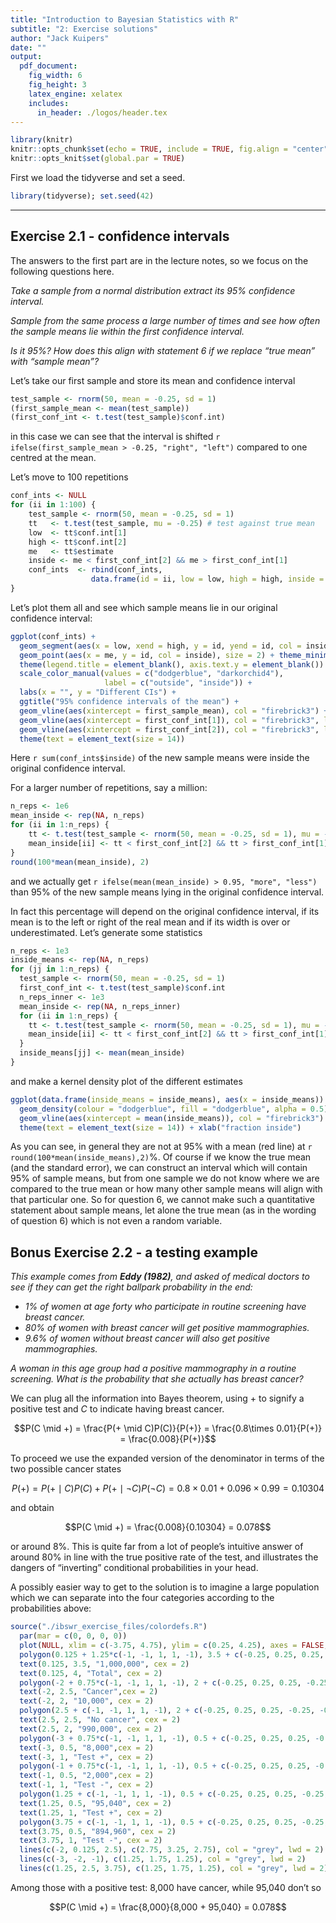 ```yaml
---
title: "Introduction to Bayesian Statistics with R"
subtitle: "2: Exercise solutions"
author: "Jack Kuipers"
date: ""
output:
  pdf_document:
    fig_width: 6
    fig_height: 3
    latex_engine: xelatex
    includes:
      in_header: ./logos/header.tex
---
```


```r
library(knitr)
knitr::opts_chunk$set(echo = TRUE, include = TRUE, fig.align = "center")
knitr::opts_knit$set(global.par = TRUE)
```

First we load the tidyverse and set a seed.

```r
library(tidyverse); set.seed(42)
```


---

## Exercise 2.1 - confidence intervals

The answers to the first part are in the lecture notes, so we focus on the following questions here.

*Take a sample from a normal distribution extract its 95% confidence interval.*

*Sample from the same process a large number of times and see how often the sample means lie within the first confidence interval.*

*Is it 95%? How does this align with statement 6 if we replace "true mean" with "sample mean"?*

Let's take our first sample and store its mean and confidence interval

```r
test_sample <- rnorm(50, mean = -0.25, sd = 1)
(first_sample_mean <- mean(test_sample))
(first_conf_int <- t.test(test_sample)$conf.int)
```

in this case we can see that the interval is shifted `r ifelse(first_sample_mean > -0.25, "right", "left")` compared to one centred at the mean.

Let's move to 100 repetitions

```r
conf_ints <- NULL
for (ii in 1:100) {
    test_sample <- rnorm(50, mean = -0.25, sd = 1)
    tt   <- t.test(test_sample, mu = -0.25) # test against true mean
    low  <- tt$conf.int[1]
    high <- tt$conf.int[2]
    me   <- tt$estimate
    inside <- me < first_conf_int[2] && me > first_conf_int[1]
    conf_ints  <- rbind(conf_ints, 
                  data.frame(id = ii, low = low, high = high, inside = inside, me = me))
}
```

Let's plot them all and see which sample means lie in our original confidence interval:

```r
ggplot(conf_ints) +
  geom_segment(aes(x = low, xend = high, y = id, yend = id, col = inside)) + 
  geom_point(aes(x = me, y = id, col = inside), size = 2) + theme_minimal() +
  theme(legend.title = element_blank(), axis.text.y = element_blank()) +
  scale_color_manual(values = c("dodgerblue", "darkorchid4"),
                     label = c("outside", "inside")) +
  labs(x = "", y = "Different CIs") + 
  ggtitle("95% confidence intervals of the mean") +
  geom_vline(aes(xintercept = first_sample_mean), col = "firebrick3") + 
  geom_vline(aes(xintercept = first_conf_int[1]), col = "firebrick3", linetype=2) +
  geom_vline(aes(xintercept = first_conf_int[2]), col = "firebrick3", linetype=2) +
  theme(text = element_text(size = 14))
```

Here `r sum(conf_ints$inside)` of the new sample means were inside the original confidence interval.

For a larger number of repetitions, say a million:

```r
n_reps <- 1e6
mean_inside <- rep(NA, n_reps)
for (ii in 1:n_reps) {
    tt <- t.test(test_sample <- rnorm(50, mean = -0.25, sd = 1), mu = -0.25)$estimate
    mean_inside[ii] <- tt < first_conf_int[2] && tt > first_conf_int[1]
}
round(100*mean(mean_inside), 2)
```

and we actually get `r ifelse(mean(mean_inside) > 0.95, "more", "less")` than 95% of the new sample means lying in the original confidence interval.

In fact this percentage will depend on the original confidence interval, if its mean is to the left or right of the real mean and if its width is over or underestimated. Let's generate some statistics

```r
n_reps <- 1e3
inside_means <- rep(NA, n_reps)
for (jj in 1:n_reps) {
  test_sample <- rnorm(50, mean = -0.25, sd = 1)
  first_conf_int <- t.test(test_sample)$conf.int
  n_reps_inner <- 1e3
  mean_inside <- rep(NA, n_reps_inner)
  for (ii in 1:n_reps) {
    tt <- t.test(test_sample <- rnorm(50, mean = -0.25, sd = 1), mu = -0.25)$estimate
    mean_inside[ii] <- tt < first_conf_int[2] && tt > first_conf_int[1]
  }
  inside_means[jj] <- mean(mean_inside)
}
```

and make a kernel density plot of the different estimates

```r
ggplot(data.frame(inside_means = inside_means), aes(x = inside_means)) +
  geom_density(colour = "dodgerblue", fill = "dodgerblue", alpha = 0.5) +
  geom_vline(aes(xintercept = mean(inside_means)), col = "firebrick3") +
  theme(text = element_text(size = 14)) + xlab("fraction inside")
```

As you can see, in general they are not at 95% with a mean (red line) at `r round(100*mean(inside_means),2)`%. Of course if we know the true mean (and the standard error), we can construct an interval which will contain 95% of sample means, but from one sample we do not know where we are compared to the true mean or how many other sample means will align with that particular one. So for question 6, we cannot make such a quantitative statement about sample means, let alone the true mean (as in the wording of question 6) which is not even a random variable.  


## Bonus Exercise 2.2 - a testing example

*This example comes from **Eddy (1982)**, and asked of medical doctors to see if they can get the right ballpark probability in the end:*

* *1% of women at age forty who participate in routine screening have breast cancer.*
* *80% of women with breast cancer will get positive mammographies.*
* *9.6% of women without breast cancer will also get positive mammographies.*

*A woman in this age group had a positive mammography in a routine screening. What is the probability that she actually has breast cancer?*

We can plug all the information into Bayes theorem, using $+$ to signify a positive test and $C$ to indicate having breast cancer.

$$P(C \mid +) = \frac{P(+ \mid C)P(C)}{P(+)} = \frac{0.8\times 0.01}{P(+)} = \frac{0.008}{P(+)}$$

To proceed we use the expanded version of the denominator in terms of the two possible cancer states

$$P(+) = P(+ \mid C)P(C) + P(+ \mid \neg C)P(\neg C) = 0.8\times0.01 + 0.096\times0.99 = 0.10304$$

and obtain

$$P(C \mid +) = \frac{0.008}{0.10304} = 0.078$$

or around 8\%. This is quite far from a lot of people's intuitive answer of around 80% in line with the true positive rate of the test, and illustrates the dangers of "inverting" conditional probabilities in your head.

A possibly easier way to get to the solution is to imagine a large population which we can separate into the four categories according to the probabilities above:

```r
source("./ibswr_exercise_files/colordefs.R")
  par(mar = c(0, 0, 0, 0))
  plot(NULL, xlim = c(-3.75, 4.75), ylim = c(0.25, 4.25), axes = FALSE, xlab = "", ylab = "")
  polygon(0.125 + 1.25*c(-1, -1, 1, 1, -1), 3.5 + c(-0.25, 0.25, 0.25, -0.25, -0.25), border = "grey", col = "#88888888")
  text(0.125, 3.5, "1,000,000", cex = 2)
  text(0.125, 4, "Total", cex = 2)
  polygon(-2 + 0.75*c(-1, -1, 1, 1, -1), 2 + c(-0.25, 0.25, 0.25, -0.25, -0.25), border = "darkorange", col = darkorangetrans)
  text(-2, 2.5, "Cancer",cex = 2)
  text(-2, 2, "10,000", cex = 2)
  polygon(2.5 + c(-1, -1, 1, 1, -1), 2 + c(-0.25, 0.25, 0.25, -0.25, -0.25), border = "dodgerblue", col = dodgerbluetrans)
  text(2.5, 2.5, "No cancer", cex = 2)
  text(2.5, 2, "990,000", cex = 2)
  polygon(-3 + 0.75*c(-1, -1, 1, 1, -1), 0.5 + c(-0.25, 0.25, 0.25, -0.25, -0.25), border = "firebrick3", col = firebricktrans)
  text(-3, 0.5, "8,000",cex = 2)
  text(-3, 1, "Test +", cex = 2)
  polygon(-1 + 0.75*c(-1, -1, 1, 1, -1), 0.5 + c(-0.25, 0.25, 0.25, -0.25, -0.25), border = "darkorchid4", col = darkorchidtrans)
  text(-1, 0.5, "2,000",cex = 2)
  text(-1, 1, "Test -", cex = 2)
  polygon(1.25 + c(-1, -1, 1, 1, -1), 0.5 + c(-0.25, 0.25, 0.25, -0.25, -0.25), border = "firebrick3", col = firebricktrans)
  text(1.25, 0.5, "95,040", cex = 2)
  text(1.25, 1, "Test +", cex = 2)
  polygon(3.75 + c(-1, -1, 1, 1, -1), 0.5 + c(-0.25, 0.25, 0.25, -0.25, -0.25), border = "darkorchid4", col = darkorchidtrans)
  text(3.75, 0.5, "894,960", cex = 2)
  text(3.75, 1, "Test -", cex = 2)
  lines(c(-2, 0.125, 2.5), c(2.75, 3.25, 2.75), col = "grey", lwd = 2)
  lines(c(-3, -2, -1), c(1.25, 1.75, 1.25), col = "grey", lwd = 2)
  lines(c(1.25, 2.5, 3.75), c(1.25, 1.75, 1.25), col = "grey", lwd = 2)
```

Among those with a positive test: 8,000 have cancer, while 95,040 don't so

$$P(C \mid +) = \frac{8,000}{8,000 + 95,040} = 0.078$$

